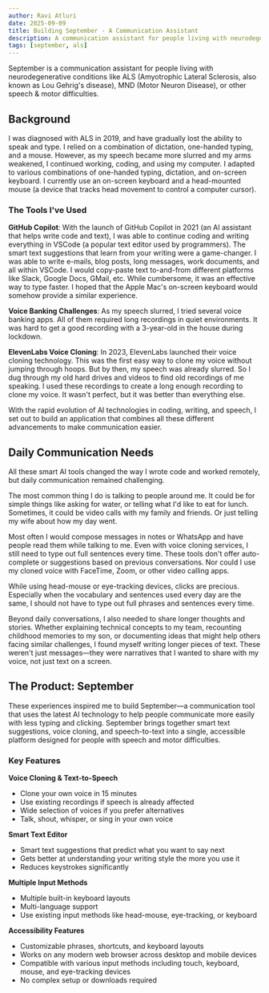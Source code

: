 ```yaml
---
author: Ravi Atluri
date: 2025-09-09
title: Building September - A Communication Assistant
description: A communication assistant for people living with neurodegenerative conditions like ALS, MND, or other speech & motor difficulties.
tags: [september, als]
---
```


September is a communication assistant for people living with neurodegenerative conditions like ALS (Amyotrophic Lateral Sclerosis, also known as Lou Gehrig's disease), MND (Motor Neuron Disease), or other speech & motor difficulties.

## Background

I was diagnosed with ALS in 2019, and have gradually lost the ability to speak and type. I relied on a combination of dictation, one-handed typing, and a mouse. However, as my speech became more slurred and my arms weakened, I continued working, coding, and using my computer. I adapted to various combinations of one-handed typing, dictation, and on-screen keyboard. I currently use an on-screen keyboard and a head-mounted mouse (a device that tracks head movement to control a computer cursor).

### The Tools I've Used

**GitHub Copilot**: With the launch of GitHub Copilot in 2021 (an AI assistant that helps write code and text), I was able to continue coding and writing everything in VSCode (a popular text editor used by programmers). The smart text suggestions that learn from your writing were a game-changer. I was able to write e-mails, blog posts, long messages, work documents, and all within VSCode. I would copy-paste text to-and-from different platforms like Slack, Google Docs, GMail, etc. While cumbersome, it was an effective way to type faster. I hoped that the Apple Mac's on-screen keyboard would somehow provide a similar experience.

**Voice Banking Challenges**: As my speech slurred, I tried several voice banking apps. All of them required long recordings in quiet environments. It was hard to get a good recording with a 3-year-old in the house during lockdown.

**ElevenLabs Voice Cloning**: In 2023, ElevenLabs launched their voice cloning technology. This was the first easy way to clone my voice without jumping through hoops. But by then, my speech was already slurred. So I dug through my old hard drives and videos to find old recordings of me speaking. I used these recordings to create a long enough recording to clone my voice. It wasn't perfect, but it was better than everything else.

With the rapid evolution of AI technologies in coding, writing, and speech, I set out to build an application that combines all these different advancements to make communication easier.

## Daily Communication Needs

All these smart AI tools changed the way I wrote code and worked remotely, but daily communication remained challenging.

The most common thing I do is talking to people around me. It could be for simple things like asking for water, or telling what I'd like to eat for lunch. Sometimes, it could be video calls with my family and friends. Or just telling my wife about how my day went.

Most often I would compose messages in notes or WhatsApp and have people read them while talking to me. Even with voice cloning services, I still need to type out full sentences every time. These tools don't offer auto-complete or suggestions based on previous conversations. Nor could I use my cloned voice with FaceTime, Zoom, or other video calling apps.

While using head-mouse or eye-tracking devices, clicks are precious. Especially when the vocabulary and sentences used every day are the same, I should not have to type out full phrases and sentences every time.

Beyond daily conversations, I also needed to share longer thoughts and stories. Whether explaining technical concepts to my team, recounting childhood memories to my son, or documenting ideas that might help others facing similar challenges, I found myself writing longer pieces of text. These weren't just messages—they were narratives that I wanted to share with my voice, not just text on a screen.

## The Product: September

These experiences inspired me to build September—a communication tool that uses the latest AI technology to help people communicate more easily with less typing and clicking. September brings together smart text suggestions, voice cloning, and speech-to-text into a single, accessible platform designed for people with speech and motor difficulties.

### Key Features

**Voice Cloning & Text-to-Speech**

- Clone your own voice in 15 minutes
- Use existing recordings if speech is already affected
- Wide selection of voices if you prefer alternatives
- Talk, shout, whisper, or sing in your own voice

**Smart Text Editor**

- Smart text suggestions that predict what you want to say next
- Gets better at understanding your writing style the more you use it
- Reduces keystrokes significantly

**Multiple Input Methods**

- Multiple built-in keyboard layouts
- Multi-language support
- Use existing input methods like head-mouse, eye-tracking, or keyboard

**Accessibility Features**

- Customizable phrases, shortcuts, and keyboard layouts
- Works on any modern web browser across desktop and mobile devices
- Compatible with various input methods including touch, keyboard, mouse, and eye-tracking devices
- No complex setup or downloads required
